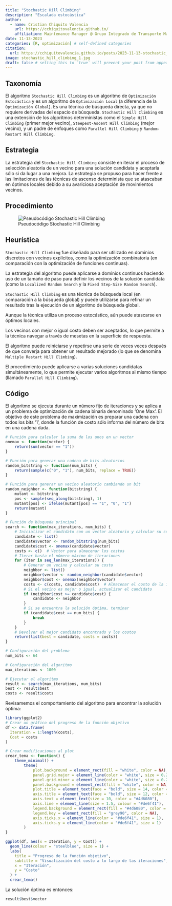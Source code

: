 ```yaml
---
title: "Stochastic Hill Climbing"
description: "Escalada estocástica"
author:
  - name: Cristian Chiquito Valencia
    url: https://cchiquitovalencia.github.io/
    affiliation: Maintenance Manager @ Grupo Integrado de Transporte Masivo S.A.
date: 11-13-2023
categories: [R, optimización] # self-defined categories
citation: 
  url: https://cchiquitovalencia.github.io/posts/2023-11-13-stochastic_hill_climbing/ 
image: stochastic_hill_climbing_1.jpg
draft: false # setting this to `true` will prevent your post from appearing on your listing page until you're ready!
---
```


## Taxonomía

El algoritmo `Stochastic Hill Climbing` es un algoritmo de `Optimización Estocástica` y es un algoritmo de `Optimización Local` (a diferencia de la `Optimización Global`). Es una técnica de búsqueda directa, ya que no requiere derivadas del espacio de búsqueda. `Stochastic Hill Climbing` es una extensión de los algoritmos deterministas como el `Simple Hill Climbing` (primer mejor vecino), `Steepest-Ascent Hill Climbing` (mejor vecino), y un padre de enfoques como `Parallel Hill Climbing` y `Random-Restart Hill Climbing`.

## Estrategia

La estrategia del `Stochastic Hill Climbing` consiste en iterar el proceso de selección aleatoria de un vecino para una solución candidata y aceptarla sólo si da lugar a una mejora. La estrategia se propuso para hacer frente a las limitaciones de las técnicas de ascenso determinista que se atascaban en óptimos locales debido a su avariciosa aceptación de movimientos vecinos.

## Procedimiento

![Pseudocódigo Stochastic Hill Climbing](psd_stochastic_hill_climbing.png)

## Heurística

`Stochastic Hill Climbing` fue diseñado para ser utilizado en dominios discretos con vecinos explícitos, como la optimización combinatoria (en comparación con la optimización de funciones continuas).

La estrategia del algoritmo puede aplicarse a dominios continuos haciendo uso de un tamaño de paso para definir los vecinos de la solución candidata (como la `Localized Random Search` y la `Fixed Step-Size Random Search`).

`Stochastic Hill Climbing` es una técnica de búsqueda local (en comparación a la búsqueda global) y puede utilizarse para refinar un resultado tras la ejecución de un algoritmo de búsqueda global.

Aunque la técnica utiliza un proceso estocástico, aún puede atascarse en óptimos locales.

Los vecinos con mejor o igual costo deben ser aceptados, lo que permite a la técnica navegar a través de mesetas en la superficie de respuesta.

El algoritmo puede reiniciarse y repetirse una serie de veces veces después de que converja para obtener un resultado mejorado (lo que se denomina `Multiple Restart Hill Climbing`).

El procedimiento puede aplicarse a varias soluciones candidatas simultáneamente, lo que permite ejecutar varios algoritmos al mismo tiempo (llamado `Parallel Hill Climbing`).

## Código

El algoritmo se ejecuta durante un número fijo de iteraciones y se aplica a un problema de optimización de cadena binaria denominado 'One Max'. El objetivo de este problema de maximización es preparar una cadena con todos los bits '1', donde la función de costo sólo informa del número de bits en una cadena dada.

```r
# Función para calcular la suma de los unos en un vector
onemax <- function(vector) {
    return(sum(vector == "1"))
}

# Función para generar una cadena de bits aleatorios
random_bitstring <- function(num_bits) {
    return(sample(c("0", "1"), num_bits, replace = TRUE))
}

# Función para generar un vecino aleatorio cambiando un bit
random_neighbor <- function(bitstring) {
    mutant <- bitstring
    pos <- sample(seq_along(bitstring), 1)
    mutant[pos] <- ifelse(mutant[pos] == "1", "0", "1")
    return(mutant)
}

# Función de búsqueda principal
search <- function(max_iterations, num_bits) {
    # Inicializar el candidato con un vector aleatorio y calcular su costo
    candidate <- list()
    candidate$vector <- random_bitstring(num_bits)
    candidate$cost <- onemax(candidate$vector)
    costs <- c()  # Vector para almacenar los costos
    # Iterar hasta el número máximo de iteraciones
    for (iter in seq_len(max_iterations)) {
        # Generar un vecino y calcular su costo
        neighbor <- list()
        neighbor$vector <- random_neighbor(candidate$vector)
        neighbor$cost <- onemax(neighbor$vector)
        costs <- c(costs, candidate$cost)  # Almacenar el costo de la iteración actual
        # Si el vecino es mejor o igual, actualizar el candidato
        if (neighbor$cost >= candidate$cost) {
            candidate <- neighbor
        }
        # Si se encuentra la solución óptima, terminar
        if (candidate$cost == num_bits) {
            break
        }
    }
    # Devolver el mejor candidato encontrado y los costos
    return(list(best = candidate, costs = costs))
}

# Configuración del problema
num_bits <- 64

# Configuración del algoritmo
max_iterations <- 1000

# Ejecutar el algoritmo
result <- search(max_iterations, num_bits)
best <- result$best
costs <- result$costs
```

Revisamemos el comportamiento del algoritmo para encontrar la solución óptima:

```r
library(ggplot2)
# Crear un gráfico del progreso de la función objetivo
df <- data.frame(
  Iteration = 1:length(costs),
  Cost = costs
)

# Crear modificaciones al plot
crear_tema <- function() {
    theme_minimal() +
        theme(
            plot.background = element_rect(fill = "white", color = NA), 
            panel.grid.major = element_line(color = "white", size = 0.2), 
            panel.grid.minor = element_line(color = "white", size = 0.2), 
            panel.background = element_rect(fill = "white", color = NA), 
            plot.title = element_text(face = "bold", size = 14, color = "#4d6080"),
            axis.title = element_text(face = "bold", size = 12, color = "#4d6080"),
            axis.text = element_text(size = 10, color = "#4d6080"),
            axis.line = element_line(size = 1.5, colour = "#de6f41"), 
            legend.background = element_rect(fill = "#4d6080", color = NA), 
            legend.key = element_rect(fill = "grey90", color = NA),
            axis.ticks.x = element_line(color = "#de6f41", size = 1),
            axis.ticks.y = element_line(color = "#de6f41", size = 1)
        )
}

ggplot(df, aes(x = Iteration, y = Cost)) +
  geom_line(colour = "steelblue", size = 1) +
  labs(
    title = "Progreso de la función objetivo",
    subtitle = "Visualización del costo a lo largo de las iteraciones",
    x = "Iteración",
    y = "Costo"
  ) +
  crear_tema()
```

La solución óptima es entonces:

```r
result$best$vector
```
